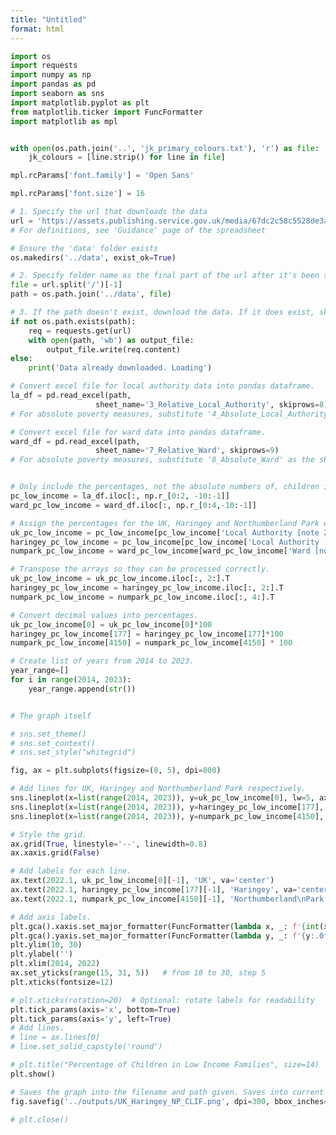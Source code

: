 ```yaml
---
title: "Untitled"
format: html
---
```



```python
import os
import requests
import numpy as np
import pandas as pd
import seaborn as sns
import matplotlib.pyplot as plt
from matplotlib.ticker import FuncFormatter 
import matplotlib as mpl


with open(os.path.join('..', 'jk_primary_colours.txt'), 'r') as file:
    jk_colours = [line.strip() for line in file]

mpl.rcParams['font.family'] = 'Open Sans'

mpl.rcParams['font.size'] = 16

# 1. Specify the url that downloads the data
url = 'https://assets.publishing.service.gov.uk/media/67dc2c58c5528de3aa6711f9/children-in-low-income-families-local-area-statistics-2014-to-2024.ods'
# For definitions, see 'Guidance' page of the spreadsheet

# Ensure the 'data' folder exists
os.makedirs('../data', exist_ok=True)

# 2. Specify folder name as the final part of the url after it's been split on '/' and specify relative path
file = url.split('/')[-1]
path = os.path.join('../data', file)

# 3. If the path doesn't exist, download the data. If it does exist, skip this step.
if not os.path.exists(path):
    req = requests.get(url)
    with open(path, 'wb') as output_file:
        output_file.write(req.content)
else:
    print('Data already downloaded. Loading')

# Convert excel file for local authority data into pandas dataframe.
la_df = pd.read_excel(path, 
                   sheet_name='3_Relative_Local_Authority', skiprows=8)
# For absolute poverty measures, substitute '4_Absolute_Local_Authority' as the sheet_name

# Convert excel file for ward data into pandas dataframe.
ward_df = pd.read_excel(path, 
                   sheet_name='7_Relative_Ward', skiprows=9)
# For absolute poverty measures, substitute '8_Absolute_Ward' as the sheet_name


# Only include the percentages, not the absolute numbers of, children in low income families. 
pc_low_income = la_df.iloc[:, np.r_[0:2, -10:-1]]
ward_pc_low_income = ward_df.iloc[:, np.r_[0:4,-10:-1]]

# Assign the percentages for the UK, Haringey and Northumberland Park ward respectively.
uk_pc_low_income = pc_low_income[pc_low_income['Local Authority [note 2]'] == 'United Kingdom [note 4]']
haringey_pc_low_income = pc_low_income[pc_low_income['Local Authority [note 2]'] == 'Haringey']
numpark_pc_low_income = ward_pc_low_income[ward_pc_low_income['Ward [note 2]'] == 'Northumberland Park']

# Transpose the arrays so they can be processed correctly.
uk_pc_low_income = uk_pc_low_income.iloc[:, 2:].T
haringey_pc_low_income = haringey_pc_low_income.iloc[:, 2:].T
numpark_pc_low_income = numpark_pc_low_income.iloc[:, 4:].T

# Convert decimal values into percentages.
uk_pc_low_income[0] = uk_pc_low_income[0]*100
haringey_pc_low_income[177] = haringey_pc_low_income[177]*100
numpark_pc_low_income[4150] = numpark_pc_low_income[4150] * 100

# Create list of years from 2014 to 2023.
year_range=[]
for i in range(2014, 2023):
    year_range.append(str())



```

```python
# The graph itself

# sns.set_theme()
# sns.set_context()
# sns.set_style("whitegrid")

fig, ax = plt.subplots(figsize=(8, 5), dpi=800)

# Add lines for UK, Haringey and Northumberland Park respectively.
sns.lineplot(x=list(range(2014, 2023)), y=uk_pc_low_income[0], lw=5, ax=ax, label='Line A', legend=False, color=jk_colours[0])
sns.lineplot(x=list(range(2014, 2023)), y=haringey_pc_low_income[177], lw=5, ax=ax, label='Line B', legend=False, color=jk_colours[1])
sns.lineplot(x=list(range(2014, 2023)), y=numpark_pc_low_income[4150], lw=5, ax=ax, label='Line C', legend=False, color=jk_colours[2])

# Style the grid.
ax.grid(True, linestyle='--', linewidth=0.8)
ax.xaxis.grid(False)

# Add labels for each line.
ax.text(2022.1, uk_pc_low_income[0][-1], 'UK', va='center')
ax.text(2022.1, haringey_pc_low_income[177][-1], 'Haringey', va='center')
ax.text(2022.1, numpark_pc_low_income[4150][-1], 'Northumberland\nPark', va='center')

# Add axis labels.
plt.gca().xaxis.set_major_formatter(FuncFormatter(lambda x, _: f'{int(x)}/{str(int(x)+1)[-2:]}'))
plt.gca().yaxis.set_major_formatter(FuncFormatter(lambda y, _: f'{y:.0f}%'))
plt.ylim(10, 30)
plt.ylabel('')
plt.xlim(2014, 2022)
ax.set_yticks(range(15, 31, 5))   # from 10 to 30, step 5
plt.xticks(fontsize=12)

# plt.xticks(rotation=20)  # Optional: rotate labels for readability
plt.tick_params(axis='x', bottom=True)
plt.tick_params(axis='y', left=True)
# Add lines.
# line = ax.lines[0]
# line.set_solid_capstyle('round')

# plt.title("Percentage of Children in Low Income Families", size=14)
plt.show()

# Saves the graph into the filename and path given. Saves into current directory if no path is given.
fig.savefig('../outputs/UK_Haringey_NP_CLIF.png', dpi=300, bbox_inches='tight')

# plt.close()
```